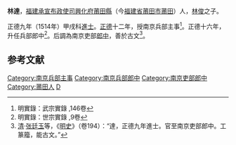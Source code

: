 {{Otheruses|林達|other=同名或類似名的其它條目描述}}
'''林達'''{{BD|？||？|catIdx=L林}}，[[福建承宣布政使司|福建承宣布政使司]][[興化府|興化府]][[莆田縣|莆田縣]]（今[[福建省|福建省]][[莆田市|莆田市]][[莆田|莆田]]）人，[[林俊_(明朝)|林俊]]之子。

正德九年（1514年）甲戌科[[進士|進士]]。[[正德_(明朝)|正德]]十二年，授南京兵部主事<ref>明實錄：武宗實錄 ,146卷</ref>。正德十六年，升任兵部郎中<ref>明實錄：世宗實錄 ,9卷</ref>。后調為南京吏部[[郎中|郎中]]，善於古文<ref>[[清|清]]·[[张廷玉|张廷玉]]等，《[[明史|明史]]》（卷194）：“達，正德九年進士。官至南京吏部郎中。工篆籀，能古文。”</ref>。

==参考文献==
{{reflist}}
{{明朝人物小作品}}
{{正德九年甲戌科殿試金榜}}
{{DEFAULTSORT:Lin林}}
[[Category:南京兵部主事|Category:南京兵部主事]]
[[Category:南京兵部郎中|Category:南京兵部郎中]]
[[Category:南京吏部郎中|Category:南京吏部郎中]]
[[Category:莆田人|Category:莆田人]]
[[Category:林姓|D]]
